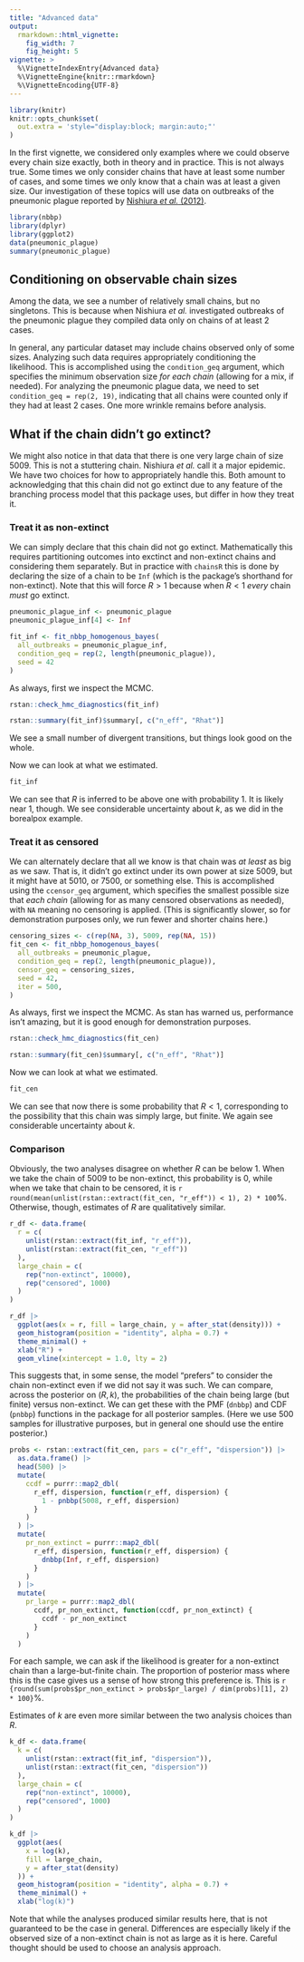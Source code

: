 ```yaml
---
title: "Advanced data"
output:
  rmarkdown::html_vignette:
    fig_width: 7
    fig_height: 5
vignette: >
  %\VignetteIndexEntry{Advanced data}
  %\VignetteEngine{knitr::rmarkdown}
  %\VignetteEncoding{UTF-8}
---
```


```r
library(knitr)
knitr::opts_chunk$set(
  out.extra = 'style="display:block; margin:auto;"'
)
```

In the first vignette, we considered only examples where we could observe every chain size exactly, both in theory and in practice.
This is not always true.
Some times we only consider chains that have at least some number of cases, and some times we only know that a chain was at least a given size.
Our investigation of these topics will use data on outbreaks of the pneumonic plague reported by [Nishiura _et al._ (2012)](https://doi.org/10.1016/j.jtbi.2011.10.039).

```r
library(nbbp)
library(dplyr)
library(ggplot2)
data(pneumonic_plague)
summary(pneumonic_plague)
```

## Conditioning on observable chain sizes

Among the data, we see a number of relatively small chains, but no singletons.
This is because when Nishiura _et al._ investigated outbreaks of the pneumonic plague they compiled data only on chains of at least 2 cases.

In general, any particular dataset may include chains observed only of some sizes.
Analyzing such data requires appropriately conditioning the likelihood.
This is accomplished using the `condition_geq` argument, which specifies the minimum observation size _for each chain_ (allowing for a mix, if needed).
For analyzing the pneumonic plague data, we need to set `condition_geq = rep(2, 19)`, indicating that all chains were counted only if they had at least 2 cases.
One more wrinkle remains before analysis.

## What if the chain didn't go extinct?

We might also notice in that data that there is one very large chain of size 5009.
This is not a stuttering chain.
Nishiura _et al._ call it a major epidemic.
We have two choices for how to appropriately handle this.
Both amount to acknowledging that this chain did not go extinct due to any feature of the branching process model that this package uses, but differ in how they treat it.

### Treat it as non-extinct

We can simply declare that this chain did not go extinct.
Mathematically this requires partitioning outcomes into exctinct and non-extinct chains and considering them separately.
But in practice with `chainsR` this is done by declaring the size of a chain to be `Inf` (which is the package's shorthand for non-extinct).
Note that this will force $R > 1$ because when $R < 1$ _every_ chain _must_ go extinct.

```r
pneumonic_plague_inf <- pneumonic_plague
pneumonic_plague_inf[4] <- Inf

fit_inf <- fit_nbbp_homogenous_bayes(
  all_outbreaks = pneumonic_plague_inf,
  condition_geq = rep(2, length(pneumonic_plague)),
  seed = 42
)
```

As always, first we inspect the MCMC.

```r
rstan::check_hmc_diagnostics(fit_inf)

rstan::summary(fit_inf)$summary[, c("n_eff", "Rhat")]
```

We see a small number of divergent transitions, but things look good on the whole.

Now we can look at what we estimated.

```r
fit_inf
```

We can see that $R$ is inferred to be above one with probability 1.
It is likely near 1, though.
We see considerable uncertainty about $k$, as we did in the borealpox example.

### Treat it as censored

We can alternately declare that all we know is that chain was _at least_ as big as we saw.
That is, it didn't go extinct under its own power at size 5009, but it might have at 5010, or 7500, or something else.
This is accomplished using the `ccensor_geq` argument, which specifies the smallest possible size that _each chain_ (allowing for as many censored observations as needed), with `NA` meaning no censoring is applied.
(This is significantly slower, so for demonstration purposes only, we run fewer and shorter chains here.)

```r
censoring_sizes <- c(rep(NA, 3), 5009, rep(NA, 15))
fit_cen <- fit_nbbp_homogenous_bayes(
  all_outbreaks = pneumonic_plague,
  condition_geq = rep(2, length(pneumonic_plague)),
  censor_geq = censoring_sizes,
  seed = 42,
  iter = 500,
)
```

As always, first we inspect the MCMC.
As stan has warned us, performance isn't amazing, but it is good enough for demonstration purposes.

```r
rstan::check_hmc_diagnostics(fit_cen)

rstan::summary(fit_cen)$summary[, c("n_eff", "Rhat")]
```

Now we can look at what we estimated.

```r
fit_cen
```

We can see that now there is some probability that $R < 1$, corresponding to the possibility that this chain was simply large, but finite.
We again see considerable uncertainty about $k$.

### Comparison
Obviously, the two analyses disagree on whether $R$ can be below 1.
When we take the chain of 5009 to be non-extinct, this probability is 0, while when we take that chain to be censored, it is `r round(mean(unlist(rstan::extract(fit_cen, "r_eff")) < 1), 2) * 100`%.
Otherwise, though, estimates of $R$ are qualitatively similar.

```r
r_df <- data.frame(
  r = c(
    unlist(rstan::extract(fit_inf, "r_eff")),
    unlist(rstan::extract(fit_cen, "r_eff"))
  ),
  large_chain = c(
    rep("non-extinct", 10000),
    rep("censored", 1000)
  )
)

r_df |>
  ggplot(aes(x = r, fill = large_chain, y = after_stat(density))) +
  geom_histogram(position = "identity", alpha = 0.7) +
  theme_minimal() +
  xlab("R") +
  geom_vline(xintercept = 1.0, lty = 2)
```

This suggests that, in some sense, the model "prefers" to consider the chain non-extinct even if we did not say it was such.
We can compare, across the posterior on $(R, k)$, the probabilities of the chain being large (but finite) versus non-extinct.
We can get these with the PMF (`dnbbp`) and CDF (`pnbbp`) functions in the package for all posterior samples.
(Here we use 500 samples for illustrative purposes, but in general one should use the entire posterior.)
```r
probs <- rstan::extract(fit_cen, pars = c("r_eff", "dispersion")) |>
  as.data.frame() |>
  head(500) |>
  mutate(
    ccdf = purrr::map2_dbl(
      r_eff, dispersion, function(r_eff, dispersion) {
        1 - pnbbp(5008, r_eff, dispersion)
      }
    )
  ) |>
  mutate(
    pr_non_extinct = purrr::map2_dbl(
      r_eff, dispersion, function(r_eff, dispersion) {
        dnbbp(Inf, r_eff, dispersion)
      }
    )
  ) |>
  mutate(
    pr_large = purrr::map2_dbl(
      ccdf, pr_non_extinct, function(ccdf, pr_non_extinct) {
        ccdf - pr_non_extinct
      }
    )
  )
```
For each sample, we can ask if the likelihood is greater for a non-extinct chain than a large-but-finite chain.
The proportion of posterior mass where this is the case gives us a sense of how strong this preference is.
This is `r {round(sum(probs$pr_non_extinct > probs$pr_large) / dim(probs)[1], 2) * 100}`%.

Estimates of $k$ are even more similar between the two analysis choices than $R$.
```r
k_df <- data.frame(
  k = c(
    unlist(rstan::extract(fit_inf, "dispersion")),
    unlist(rstan::extract(fit_cen, "dispersion"))
  ),
  large_chain = c(
    rep("non-extinct", 10000),
    rep("censored", 1000)
  )
)

k_df |>
  ggplot(aes(
    x = log(k),
    fill = large_chain,
    y = after_stat(density)
  )) +
  geom_histogram(position = "identity", alpha = 0.7) +
  theme_minimal() +
  xlab("log(k)")
```

Note that while the analyses produced similar results here, that is not guaranteed to be the case in general.
Differences are especially likely if the observed size of a non-extinct chain is not as large as it is here.
Careful thought should be used to choose an analysis approach.
